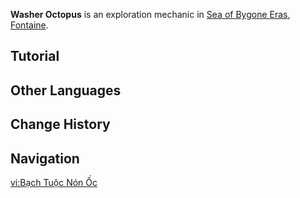 {{Terminology Infobox
|image        = Washer Octopus.png
|type         = Exploration
|area         = Sea of Bygone Eras
|region       = Fontaine
}}
'''Washer Octopus''' is an exploration mechanic in [[Sea of Bygone Eras]], [[Fontaine]].

==Tutorial==
{{Tutorial|Resonant Anemone; Wonderchime Flowers and Allochromatic Anemones}}
<!--
==Gallery==
<gallery>

</gallery>
-->
==Other Languages==
{{Other Languages
|en       = Washer Octopus
|zhs      = 螺帽章鱼
|zhs_rm   = 
|zht      = 螺帽章魚
|zht_rm   = 
|zh_tl    = 
|ja       = ホラガイタコ
|ja_rm    = Horagai Tako
|ja_tl    = 
|ko       = 소라 문어
|ko_rm    = 
|ko_tl    = 
|es       = Tornilloctópodo
|es_tl    = Screw Octopus
|fr       = Pieuvres-rondelles
|fr_tl    = Washer Octopi
|ru       = Спиральный осьминог
|ru_tl    = Spiral Octopus
|th       = หมึกขับขาน
|th_rm    = 
|th_tl    = 
|vi       = Bạch Tuộc Nón Ốc
|vi_tl    = 
|de       = Muttern-Oktopus
|de_tl    = Nut Octopus
|id       = Washer Octopus
|pt       = Polvo Noz
|pt_tl    = 
|tr       = Şapkalı Ahtapot
|tr_tl    = 
|it       = Polpo rondella
|it_tl    = 
}}

==Change History==
{{Change History|4.6}}

==Navigation==
{{Exploration Navbox|Fontaine}}

[[vi:Bạch Tuộc Nón Ốc]]
